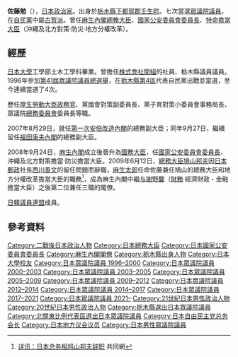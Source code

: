 {{Infobox Officeholder
|name= 佐藤勉
|original_name= {{lang|ja|佐藤勉}}
|image=Tsutomu Satō.jpg
|imagesize         =
|smallimage        =
|caption           =
|order             = 
|office            = {{JPN}}第11任[[總務大臣|總務大臣]]
|term_start        = 2009年6月12日
|term_end          = 2009年9月16日
|primeminister     = [[麻生太郎|麻生太郎]]
|predecessor       = [[鳩山邦夫|鳩山邦夫]]
|successor        = [[原口一博|原口一博]]
|office1           = {{JPN}}第5任{{link-ja|內閣府特命擔當大臣（地方分權改革擔當）|内閣府特命担当大臣（地方分権改革担当）|內閣府特命擔當大臣<br>（地方分權改革）}}
|term_start1        = 2009年6月12日
|term_end1          = 2009年9月16日
|primeminister1     = [[麻生太郎|麻生太郎]]
|predecessor1       = [[鳩山邦夫|鳩山邦夫]]
|successor1        = 職位廢除（後任為[[新藤義孝|新藤義孝]]）
|office2           = {{JPN}}第79任[[國家公安委員會委員長|國家公安委員會委員長]]<br/>第12任[[內閣府特命擔當大臣（沖繩及北方對策擔當）|內閣府特命擔當大臣（沖繩北方對策）]]<br/>第13任{{link-ja|內閣府特命擔當大臣（防災擔當）|内閣府特命担当大臣（防災担当）|內閣府特命擔當大臣（防災）}}
|term_start2       = 2008年9月24日
|term_end2         = 2009年7月2日
|primeminister2    = [[麻生太郎|麻生太郎]]
|predecessor2      = [[林幹雄|林幹雄]]
|successor2        = [[林幹雄|林幹雄]]
| office3       = {{JPN}}[[眾議院_(日本)|眾議院]]議員
| term_start3    = 1996年10月21日
| term_end3     = 
|predecessor3   = {{link-ja|山岡賢次|山岡賢次}}
|successor3     = 
|constituency3 = {{Plainlist|
* [[栃木縣第4區|栃木縣第4區]]（1996-2009）
* [[比例北關東區|比例北關東區]]（2009-2012）
* [[栃木縣第4區|栃木縣第4區]]（2012年至今）}}
| office4       = {{flagicon|Tochigi}}[[栃木縣|栃木縣]]議會議員
| term_start4    = 1987年
| term_end4     = 1996年
| constituency4    = [[下都賀郡|下都賀郡]]北部選區
|birth_date        = {{birth date and age|1952|6|20}}
|birth_place       = {{JPN}}[[栃木縣|栃木縣]][[下都賀郡|下都賀郡]][[壬生町|壬生町]]
|party             = [[自由民主黨_(日本)|自由民主黨]]
|spouse            =
|alma_mater        = [[日本大學|日本大學]]工学部土木工学科
|website= [http://www.satoben.jp 官方網站]
}}
{{japanese|japanese=佐藤 勉|kana=さとう つとむ|romaji=Satō Tsutomu}}
'''佐藤勉'''（{{bd|1952年|6月20日|||Satō, Tsutomu}}），[[日本|日本]][[政治家|政治家]]。出身於[[栃木縣|栃木縣]][[下都賀郡|下都賀郡]][[壬生町|壬生町]]。七次當選[[眾議院_(日本)|眾議院]][[日本眾議院議員|議員]]，在[[自由民主黨_(日本)|自民黨]]中屬[[宏池會|古賀派]]。曾任[[麻生內閣|麻生內閣]][[總務大臣|總務大臣]]、[[國家公安委員會委員長|國家公安委員會委員長]]、[[特命擔當大臣|特命擔當大臣]]（沖繩及北方對策·防災·地方分權改革）。

==經歷==
[[日本大學|日本大學]]工學部土木工學科畢業。曾擔任[[間組|株式會社間組]]的社員、栃木縣議員議員。1996年參加[[第41屆日本眾議院議員總選舉|第41屆眾議院議員總選舉]]，在[[栃木縣第4區|栃木縣第4區]]代表自民黨出戰並當選，至今連續當選了4次。

歷任[[厚生勞動省|厚生勞動]][[大臣政務官|大臣政務官]]、黨國會對策副委員長、黨子育對策小委員會事務局長、眾議院[[總務委員會|總務委員會]]委員長等職。

2007年8月29日，就任[[第一次安倍改造內閣|第一次安倍改造內閣]]的總務副大臣；同年9月27日，繼續留任[[福田康夫內閣|福田康夫內閣]]的總務副大臣。

2008年9月24日，[[麻生內閣|麻生內閣]]成立後晉升為[[國務大臣_(日本)|國務大臣]]，任[[國家公安委員會委員長|國家公安委員會委員長]]、沖繩及北方對策擔當·防災擔當大臣。2009年6月12日，[[總務大臣|總務大臣]][[鳩山邦夫|鳩山邦夫]]因[[日本郵政|日本郵政]]社長[[西川善文|西川善文]]的留任問題而辭職，[[麻生太郎|麻生太郎]]任命佐藤兼任鳩山的總務大臣和地方分權改革擔當大臣的職務<ref>[http://china.kyodo.co.jp/modules/fsStory/index.php?sel_lang=schinese&storyid=70813 详讯：日本总务相鸠山邦夫辞职] {{Wayback|url=http://china.kyodo.co.jp/modules/fsStory/index.php?sel_lang=schinese&storyid=70813 |date=20100418203619 }} 共同網</ref>，成為麻生內閣中繼[[与謝野馨|与謝野馨]]（[[財務大臣|財務]]·經濟財政・金融擔當大臣）之後第二位兼任三職的閣僚。

[[日韓議員連盟|日韓議員連盟]]成員。

==參考資料==
{{reflist}}

{{start box}}
{{s-off}}
{{succession box 
| title  = {{Flagicon|日本}} [[總務大臣|總務大臣]]
| before = [[鳩山邦夫|鳩山邦夫]]
| years  = 第11代：2009年
| after  = [[原口一博|原口一博]]
}}
{{succession box 
| title  = {{Flagicon|日本}} [[國家公安委員會委員長|國家公安委員會委員長]]
| before = [[林幹雄|林幹雄]]
| years  = 第79代：2008年—2009年
| after  = [[林幹雄|林幹雄]]
}}
{{succession box 
| title  = {{Flagicon|日本}} [[特命擔當大臣|特命擔當大臣]]<br />（沖繩及北方對策）
| before = [[林幹雄|林幹雄]]
| years  = 2008年—2009年
| after  = [[林幹雄|林幹雄]]
}}
{{succession box 
| title  = {{Flagicon|日本}} [[特命擔當大臣|特命擔當大臣]]<br />（防災）
| before = [[林幹雄|林幹雄]]
| years  = 2008年—2009年
| after  = [[林幹雄|林幹雄]]
}}
{{succession box 
| title  = {{Flagicon|日本}} [[特命擔當大臣|特命擔當大臣]]<br />（地方分權改革）
| before = [[鳩山邦夫|鳩山邦夫]]
| years  = 2009年—2009年
| after  = [[原口一博|原口一博]]
}}
{{end box}}

{{總務大臣}}
{{國家公安委員會委員長}}
{{麻生內閣}}

{{Authority control}}
{{DEFAULTSORT:Sato Tsutomu}}
[[Category:二戰後日本政治人物|Category:二戰後日本政治人物]]
[[Category:日本總務大臣|Category:日本總務大臣]]
[[Category:日本國家公安委員會委員長|Category:日本國家公安委員會委員長]]
[[Category:麻生內閣閣僚|Category:麻生內閣閣僚]]
[[Category:栃木縣出身人物|Category:栃木縣出身人物]]
[[Category:日本大學校友|Category:日本大學校友]]
[[Category:日本眾議院議員_1996–2000|Category:日本眾議院議員 1996–2000]]
[[Category:日本眾議院議員_2000–2003|Category:日本眾議院議員 2000–2003]]
[[Category:日本眾議院議員_2003–2005|Category:日本眾議院議員 2003–2005]]
[[Category:日本眾議院議員_2005–2009|Category:日本眾議院議員 2005–2009]]
[[Category:日本眾議院議員_2009–2012|Category:日本眾議院議員 2009–2012]]
[[Category:日本眾議院議員_2012–2014|Category:日本眾議院議員 2012–2014]]
[[Category:日本眾議院議員_2014–2017|Category:日本眾議院議員 2014–2017]]
[[Category:日本眾議院議員_2017–2021|Category:日本眾議院議員 2017–2021]]
[[Category:日本眾議院議員_2021–|Category:日本眾議院議員 2021–]]
[[Category:21世紀日本男性政治人物|Category:21世紀日本男性政治人物]]
[[Category:20世紀日本男性政治人物|Category:20世紀日本男性政治人物]]
[[Category:栃木縣選出日本眾議院議員|Category:栃木縣選出日本眾議院議員]]
[[Category:北關東比例代表區選出日本眾議院議員|Category:北關東比例代表區選出日本眾議院議員]]
[[Category:日本自由民主党总务会长|Category:日本自由民主党总务会长]]
[[Category:日本地方议会议员|Category:日本地方议会议员]]
[[Category:日本男性眾議院議員|Category:日本男性眾議院議員]]